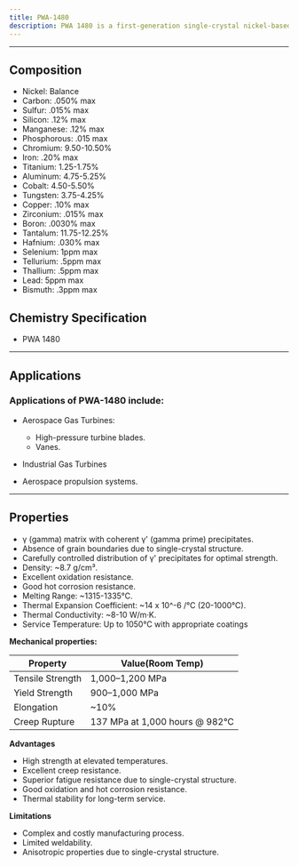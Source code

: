 ```yaml
---
title: PWA-1480
description: PWA 1480 is a first-generation single-crystal nickel-based superalloy developed by Pratt & Whitney for use in high-temperature gas turbine applications. PWA 1480 is a precipitation-hardened, single-crystal superalloy designed for excellent high-temperature strength and creep resistance. PWA 1480 was one of the first single-crystal superalloys to be widely used in commercial and military jet engines. Its development in the late 1970s marked a significant advancement in turbine blade technology, enabling higher operating temperatures and improved engine efficiency. PWA 1480's combination of high-temperature strength, creep resistance, and single-crystal structure made it a pioneering material in the evolution of gas turbine technology, paving the way for subsequent generations of single-crystal superalloys.
---
```


---


## Composition

<Card className='properties'>
  <ul>
    <li>Nickel: Balance</li>
    <li>Carbon: .050% max</li>
    <li>Sulfur: .015% max</li>
    <li>Silicon: .12% max</li>
    <li>Manganese: .12% max</li>
    <li>Phosphorous: .015 max</li>
    <li>Chromium: 9.50-10.50%</li>
    <li>Iron: .20% max</li>
    <li>Titanium: 1.25-1.75%</li>
    <li>Aluminum: 4.75-5.25%</li>
    <li>Cobalt: 4.50-5.50%</li>
    <li>Tungsten: 3.75-4.25%</li>
    <li>Copper: .10% max</li>
    <li>Zirconium: .015% max</li>
    <li>Boron: .0030% max</li>
    <li>Tantalum: 11.75-12.25%</li>
    <li>Hafnium: .030% max</li>
    <li>Selenium: 1ppm max</li>
    <li>Tellurium: .5ppm max</li>
    <li>Thallium: .5ppm max</li>
    <li>Lead: 5ppm max</li>
    <li>Bismuth: .3ppm max</li>
  </ul>
</Card>

## Chemistry Specification

- PWA 1480

---

## Applications

### Applications of PWA-1480 include:

- Aerospace Gas Turbines:

  - High-pressure turbine blades.
  - Vanes.

- Industrial Gas Turbines
- Aerospace propulsion systems.

---

## Properties

- γ (gamma) matrix with coherent γ' (gamma prime) precipitates.
- Absence of grain boundaries due to single-crystal structure.
- Carefully controlled distribution of γ' precipitates for optimal strength.
- Density: ~8.7 g/cm³.
- Excellent oxidation resistance.
- Good hot corrosion resistance.
- Melting Range: ~1315-1335°C.
- Thermal Expansion Coefficient: ~14 x 10^-6 /°C (20-1000°C).
- Thermal Conductivity: ~8-10 W/m·K.
- Service Temperature: Up to 1050°C with appropriate coatings

**Mechanical properties:**

| Property         | Value(Room Temp)               |
| ---------------- | ------------------------------ |
| Tensile Strength | 1,000–1,200 MPa                |
| Yield Strength   | 900–1,000 MPa                  |
| Elongation       | ~10%                           |
| Creep Rupture    | 137 MPa at 1,000 hours @ 982°C |

**Advantages**

- High strength at elevated temperatures.
- Excellent creep resistance.
- Superior fatigue resistance due to single-crystal structure.
- Good oxidation and hot corrosion resistance.
- Thermal stability for long-term service.

**Limitations**

- Complex and costly manufacturing process.
- Limited weldability.
- Anisotropic properties due to single-crystal structure.
